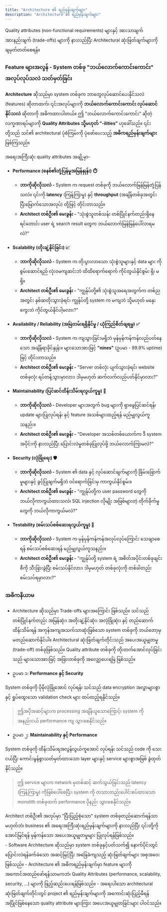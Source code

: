 ```yaml
---
title: "Architecture ၏ ရည်မှန်းချက်များ"
description: "Architecture ၏ ရည်မှန်းချက်များ"
---
```



<Aside title="ရည်ရွယ်ချက်">
  Quality attributes (non-functional requirements) များနှင့် အားသာချက် အားနည်းချက် (trade-offs) များကို နားလည်ပြီး Architectural ဆုံးဖြတ်ချက်များကို ချမှတ်တတ်စေရန်။
</Aside>

### Feature များအလွန် - System တစ်ခု "ဘယ်လောက်ကောင်းကောင်း" အလုပ်လုပ်သလဲ သတ်မှတ်ခြင်း
**Architecture** ဆိုသည်မှာ system တစ်ခုက ဘာတွေလုပ်ဆောင်ပေးနိုင်သလဲ (features) ဆိုတာထက်၊ ၎င်းအလုပ်များကို **ဘယ်လောက်ကောင်းကောင်း လုပ်ဆောင်နိုင်သလဲ** ဆိုတာကို အဓိကထားပါတယ်။ ဤ "ဘယ်လောက်ကောင်းကောင်း" ဆိုတဲ့ လက္ခဏာရပ်များကို **Quality Attributes သို့မဟုတ် "-ilities"** ဟုခေါ်သည်။ ၎င်းတို့သည် သင်၏ architectural ပုံစံကြမ်းကို ပုံဖော်ပေးသည့် **အဓိကရည်မှန်းချက်များ** ဖြစ်ကြသည်။

အရေးအကြီးဆုံး quality attributes အချို့မှာ-

- **Performance (စနစ်၏တုံ့ပြန်မှုအမြန်နှုန်း) ⏱️**

    - **ဘာကိုဆိုလိုသလဲ -** System က request တစ်ခုကို ဘယ်လောက်မြန်မြန်တုံ့ပြန်သလဲ။ ၎င်းကို **latency** (ကြန့်ကြာမှု) နှင့် **throughput** (အချိန်တစ်ခုအတွင်း ပြီးမြောက်သောအလုပ်) တို့ဖြင့် တိုင်းတာသည်။
    - **Architect တစ်ဦး၏ မေးခွန်း -** "သုံးစွဲသူတစ်သန်း တစ်ပြိုင်နက်တည်းရှိနေရင်တောင်၊ user ရဲ့ search result တွေက ဘယ်လောက်မြန်မြန်ပေါ်လာရမလဲ?"

- **Scalability (တိုးချဲ့နိုင်ခြင်း) 📈**

    - **ဘာကိုဆိုလိုသလဲ -** System က တိုးပွားလာသော သုံးစွဲသူများနှင့် data များ ကို စွမ်းဆောင်ရည် လုံးဝမကျဆင်းဘဲ ထိထိရောက်ရောက် ကိုင်တွယ်နိုင်စွမ်း ရှိ၊ မရှိ။
    - **Architect တစ်ဦး၏ မေးခွန်း -** "ကျွန်ုပ်တို့၏ သုံးစွဲသူအရေအတွက်က တစ်ညအတွင်း နှစ်ဆတိုးသွားခဲ့ရင်၊ ကျွန်ုပ်တို့ system က မကျဘဲ သို့မဟုတ် မနှေးကွေးဘဲ ကိုင်တွယ်နိုင်ပါ့မလား?"

- **Availability / Reliability (အမြဲတမ်းရရှိနိုင်မှု / ယုံကြည်စိတ်ချရမှု) ✅**

    - **ဘာကိုဆိုလိုသလဲ -** System က ကျသွားခြင်းမရှိဘဲ မှန်မှန်ကန်ကန်လည်ပတ်နေသော အချိန်ရာခိုင်နှုန်း။ များသောအားဖြင့် **"nines"** (ဥပမာ - 99.9% uptime) ဖြင့် တိုင်းတာသည်။
    - **Architect တစ်ဦး၏ မေးခွန်း -** "Server တစ်လုံး ပျက်သွားခဲ့ရင်၊ website တစ်ခုလုံး ရပ်တန့်သွားမှာလား၊ ဒါမှမဟုတ် ဆက်လက်လည်ပတ်နိုင်မှာလား?"

- **Maintainability (ပြင်ဆင်ထိန်းသိမ်းရလွယ်ကူမှု) 🔧**

    - **ဘာကိုဆိုလိုသလဲ -** Developer များအတွက် bug များကို ရှာဖွေပြင်ဆင်ရန်၊ update များပြုလုပ်ရန်၊ နှင့် feature အသစ်များထည့်ရန် မည်မျှလွယ်ကူသနည်း။
    - **Architect တစ်ဦး၏ မေးခွန်း -** "Developer အသစ်တစ်ယောက်က ဒီ system အပိုင်းကို နားလည်ပြီး  ပြောင်းလဲမှုတစ်ခုပြုလုပ်ဖို့ ဘယ်လောက်ကြာမလဲ?"

- **Security (လုံခြုံရေး) 🛡️**

    - **ဘာကိုဆိုလိုသလဲ -** System ၏ data နှင့် လုပ်ဆောင်ချက်များကို ခြိမ်းခြောက်မှုများနှင့် ခွင့်ပြုချက်မရှိဘဲ ဝင်ရောက်ခြင်းမှ ကာကွယ်နိုင်စွမ်း။
    - **Architect တစ်ဦး၏ မေးခွန်း -** "ကျွန်ုပ်တို့က user password တွေကို ဘယ်လိုကာကွယ်ထားသလဲ၊ SQL injection လိုမျိုး အဖြစ်များတဲ့ တိုက်ခိုက်မှုတွေကို ဘယ်လိုကာကွယ်မလဲ?"

- **Testability (စမ်းသပ်စစ်ဆေးရလွယ်ကူမှု) 🧪**

    - **ဘာကိုဆိုလိုသလဲ -** System က မှန်မှန်ကန်ကန်အလုပ်လုပ်ကြောင်း သေချာစေရန် စမ်းသပ်စစ်ဆေးရန် မည်မျှလွယ်ကူသနည်း။
    - **Architect တစ်ဦး၏ မေးခွန်း -** "ကျွန်ုပ်တို့ system ရဲ့ အစိတ်အပိုင်းတစ်ခုချင်းစီကို သီးခြားခွဲပြီး စမ်းသပ်နိုင်လား၊ ဒါမှမဟုတ် တစ်ခုလုံးကို တစ်ခါတည်း စမ်းသပ်ရမှာလား?"


<ContentImage src={architecture} alt="quality attributes" height={400}/>

### အဓိကနိယာမ 
- Architecture ဆိုသည်မှာ Trade-offs များအကြောင်း ဖြစ်သည်။
သင်သည် တစ်ပြိုင်နက်တည်း အမြန်ဆုံး၊ အတိုးချဲ့နိုင်ဆုံး၊ အလုံခြုံဆုံး၊ နှင့် တည်ဆောက်ထိန်းသိမ်းရန် အကုန်အကျအသက်သာဆုံးဖြစ်သော system တစ်ခုကို ဘယ်တော့မှ မတည်ဆောက်နိုင်ပါ။ Architectural ဆုံးဖြတ်ချက်တိုင်းသည် အပေးအယူမျှတမှု (trade-off) တစ်ခုဖြစ်သည်။ Quality attribute တစ်ခုကို တိုးတက်အောင်လုပ်ခြင်းသည် များသောအားဖြင့် အခြားတစ်ခုကို အလျှော့ပေးရမြဲ ဖြစ်သည်။

- ဥပမာ ၁: **Performance နှင့် Security**

 System တစ်ခုကို ပိုမိုလုံခြုံအောင် လုပ်ရန်၊ သင်သည် data encryption အလွှာများစွာနှင့် ရှုပ်ထွေးသော validation check များ ထပ်ထည့်ရနိုင်သည်။

> ဤအပိုအဆင့်များက processing အချိန်ယူသောကြောင့်၊ system ကို အနည်းငယ် performance ကျ သွားစေနိုင်သည်။

- ဥပမာ ၂: **Maintainability နှင့် Performance**

System တစ်ခုကို ထိန်းသိမ်းရအလွန်လွယ်ကူအောင် လုပ်ရန်၊ သင်သည် code ကို သေးငယ်ပြီး ကောင်းမွန်စွာသတ်မှတ်ထားသော layer များနှင့် service များစွာအဖြစ် ခွဲထုတ်နိုင်သည်။
> ဤ service များက network မှတစ်ဆင့် ဆက်သွယ်ခြင်းသည် latency (ကြန့်ကြာမှု) ကိုဖြစ်ပေါ်စေပြီး၊ system ကို တသားတည်းပေါင်းစပ်ထားသော monolith တစ်ခုထက် performance ပိုနည်း သွားစေနိုင်သည်။

<Aside title="မှတ်ချက်" type="tip">
 Architect တစ်ဦး၏ အလုပ်မှာ "ပြီးပြည့်စုံသော" system တစ်ခုတည်ဆောက်ရန်သာ မဟုတ်ဘဲ၊ business ၏ အရေးအကြီးဆုံးရည်မှန်းချက်များကို နားလည်ပြီး ၎င်းတို့ကိုအောင်မြင်ရန် မှန်ကန်သော အပေးအယူမျှတမှုများ ပြုလုပ်ရန်ဖြစ်သည်။
</Aside>

<ContentImage src={balance} alt="balancing between security and performance" height={300} />

<Aside title="အနှစ်ချုပ်">
- Software Architecture ဆိုသည်မှာ system တစ်ခုနှင့်ပတ်သက်၍ နောက်ပိုင်းတွင် ပြောင်းလဲရန်ခက်ခဲသော အဆင့်မြင့်ပြီး အခြေခံကျသည့် ဆုံးဖြတ်ချက်များ အစုအဝေးဖြစ်သည်။
- Architecture ၏ အဓိကရည်မှန်းချက်မှာ feature များကို အကောင်အထည်ဖော်ရန်သာမကဘဲ၊ Quality Attributes (performance, scalability, security, ...) များကို ဖြည့်ဆည်းပေးရန်ဖြစ်သည်။
- အရေးပါသော architectural ဆုံးဖြတ်ချက်တိုင်းတွင် project ၏ ရည်မှန်းချက်များကို အကောင်းဆုံးပြည့်မီရန် အပြိုင်ဖြစ်နေသော quality attribute များကြား အပေးအယူမျှတခြင်းများ ပါဝင်သည်။
</Aside>